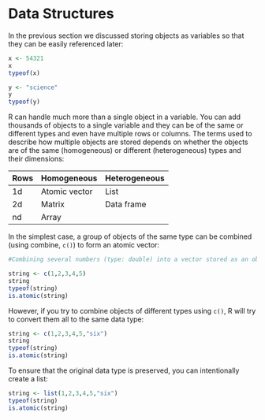 # Data Structures {.unnumbered}

In the previous section we discussed storing objects as variables so that they can be easily referenced later:

```r
x <- 54321
x
typeof(x)

y <- "science"
y
typeof(y)
```

R can handle much more than a single object in a variable. You can add thousands of objects to a single variable and they can be of the same or different types and even have multiple rows or columns. The terms used to describe how multiple objects are stored depends on whether the objects are of the same (homogeneous) or different (heterogeneous) types and their dimensions:

| Rows | Homogeneous   | Heterogeneous |
|:-----|:--------------|:--------------|
| 1d   | Atomic vector | List          |
| 2d   | Matrix        | Data frame    |
| nd   | Array         |               |

In the simplest case, a group of objects of the same type can be combined (using combine, `c()`) to form an atomic vector:

```r
#Combining several numbers (type: double) into a vector stored as an object called "string"

string <- c(1,2,3,4,5)
string
typeof(string)
is.atomic(string)
```

However, if you try to combine objects of different types using `c()`, R will try to convert them all to the same data type:

```r
string <- c(1,2,3,4,5,"six")
string
typeof(string)
is.atomic(string)
```

To ensure that the original data type is preserved, you can intentionally create a list:

```r
string <- list(1,2,3,4,5,"six")
typeof(string)
is.atomic(string)
```
